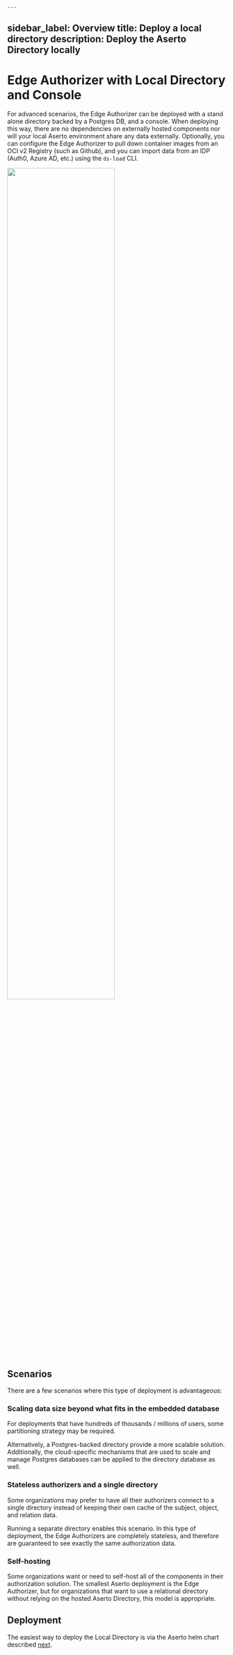                                                                                                                                                                                                                                                                                                                                                                   ---
sidebar_label: Overview
title: Deploy a local directory
description: Deploy the Aserto Directory locally
---

# Edge Authorizer with Local Directory and Console

For advanced scenarios, the Edge Authorizer can be deployed with a stand alone directory backed by a Postgres DB, and a console. When deploying this way, there are no dependencies on externally hosted components nor will your local Aserto environment share any data externally. Optionally, you can configure the Edge Authorizer to pull down container images from an OCI v2 Registry (such as Github), and you can import data from an IDP (Auth0, Azure AD, etc.) using the `ds-load` CLI. 

<img width="70%" src="/deployment-helm.png"/>

## Scenarios

There are a few scenarios where this type of deployment is advantageous:

### Scaling data size beyond what fits in the embedded database

For deployments that have hundreds of thousands / millions of users, some partitioning strategy may be required.

Alternatively, a Postgres-backed directory provide a more scalable solution. Additionally, the cloud-specific mechanisms that are used to scale and manage Postgres databases can be applied to the directory database as well.

### Stateless authorizers and a single directory

Some organizations may prefer to have all their authorizers connect to a single directory instead of keeping their own cache of the subject, object, and relation data.

Running a separate directory enables this scenario. In this type of deployment, the Edge Authorizers are completely stateless, and therefore are guaranteed to see exactly the same authorization data.

### Self-hosting

Some organizations want or need to self-host all of the components in their authorization solution. The smallest Aserto deployment is the Edge Authorizer, but for organizations that want to use a relational directory without relying on the hosted Aserto Directory, this model is appropriate.

## Deployment

The easiest way to deploy the Local Directory is via the Aserto helm chart described [next](helm-chart).
